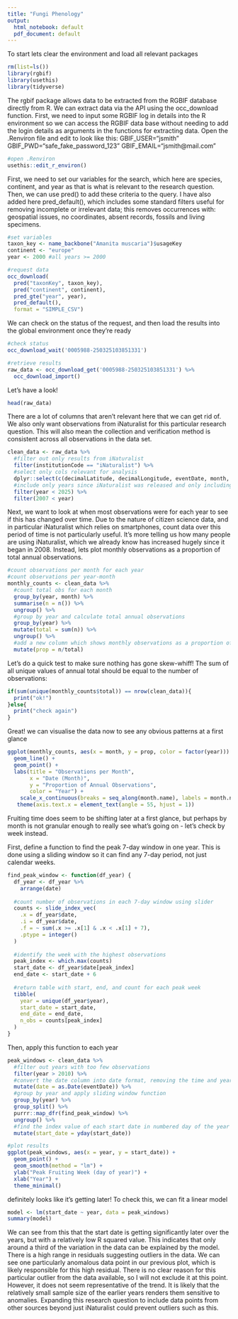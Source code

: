 ```yaml
---
title: "Fungi Phenology"
output:
  html_notebook: default
  pdf_document: default
---
```


To start lets clear the environment and load all relevant packages
```r
rm(list=ls())
library(rgbif)
library(usethis)
library(tidyverse)
```

The rgbif package allows data to be extracted from the RGBIF database directly from R. We can extract data via the API using the occ_download function. First, we need to input some RGBIF log in details into the R environment so we can access the RGBIF data base without needing to add the login details as arguments in the functions for extracting data. Open the .Renviron file and edit to look like this:
GBIF_USER="jsmith"
GBIF_PWD="safe_fake_password_123"
GBIF_EMAIL="jsmith@mail.com"

```r
#open .Renviron
usethis::edit_r_environ() 
```

First, we need to set our variables for the search, which here are species, continent, and year as that is what is relevant to the research question. Then, we can use pred() to add these criteria to the query. I have also added here pred_default(), which includes some standard filters useful for removing incomplete or irrelevant data; this removes occurrences with: geospatial issues, no coordinates, absent records, fossils and living specimens. 

```r
#set variables
taxon_key <- name_backbone("Amanita muscaria")$usageKey
continent <- "europe"
year <- 2000 #all years >= 2000

#request data
occ_download(
  pred("taxonKey", taxon_key), 
  pred("continent", continent),
  pred_gte("year", year),
  pred_default(),
  format = "SIMPLE_CSV")
```

We can check on the status of the request, and then load the results into the global environment once they're ready

```r
#check status
occ_download_wait('0005988-250325103851331') 

#retrieve results
raw_data <- occ_download_get('0005988-250325103851331') %>%
  occ_download_import() 
```

Let's have a look!

```r
head(raw_data)
```

There are a lot of columns that aren't relevant here that we can get rid of. We also only want observations from iNaturalist for this particular research question. This will also mean the collection and verification method is consistent across all observations in the data set. 

```r
clean_data <- raw_data %>%
  #filter out only results from iNaturalist
  filter(institutionCode == "iNaturalist") %>%
  #select only cols relevant for analysis
  dplyr::select(c(decimalLatitude, decimalLongitude, eventDate, month, year, day)) %>%
  #include only years since iNaturalist was released and only including full years
  filter(year < 2025) %>%
  filter(2007 < year)
```

Next, we want to look at when most observations were for each year to see if this has changed over time. Due to the nature of citizen science data, and in particular iNaturalist which relies on smartphones, count data over this period of time is not particularly useful. It's more telling us how many people are using iNaturalist, which we already know has increased hugely since it began in 2008. Instead, lets plot monthly observations as a proportion of total annual observations. 

```r
#count observations per month for each year
#count observations per year-month
monthly_counts <- clean_data %>%
  #count total obs for each month
  group_by(year, month) %>%
  summarise(n = n()) %>%
  ungroup() %>%
  #group by year and calculate total annual observations
  group_by(year) %>%
  mutate(total = sum(n)) %>%
  ungroup() %>%
  #add a new column which shows monthly observations as a proportion of annual
  mutate(prop = n/total)
```

Let's do a quick test to make sure nothing has gone skew-whiff! The sum of all unique values of annual total should be equal to the number of observations:

```r
if(sum(unique(monthly_counts$total)) == nrow(clean_data)){
  print("ok!")
}else{
  print("check again")
}
```

Great! we can visualise the data now to see any obvious patterns at a first glance

```r
ggplot(monthly_counts, aes(x = month, y = prop, color = factor(year))) +
  geom_line() +  
  geom_point() + 
  labs(title = "Observations per Month",
       x = "Date (Month)",
       y = "Proportion of Annual Observations",
       color = "Year") +
    scale_x_continuous(breaks = seq_along(month.name), labels = month.name) +
   theme(axis.text.x = element_text(angle = 55, hjust = 1)) 
```
Fruiting time does seem to be shifting later at a first glance, but perhaps by month is not granular enough to really see what's going on - let's check by week instead.

First, define a function to find the peak 7-day window in one year. This is done using a sliding window so it can find any 7-day period, not just calendar weeks.

```r
find_peak_window <- function(df_year) {
  df_year <- df_year %>%
    arrange(date)
  
  #count number of observations in each 7-day window using slider
  counts <- slide_index_vec(
    .x = df_year$date,
    .i = df_year$date,
    .f = ~ sum(.x >= .x[1] & .x < .x[1] + 7),
    .ptype = integer()
  )
  
  #identify the week with the highest observations 
  peak_index <- which.max(counts)
  start_date <- df_year$date[peak_index]
  end_date <- start_date + 6
  
  #return table with start, end, and count for each peak week
  tibble(
    year = unique(df_year$year),
    start_date = start_date,
    end_date = end_date,
    n_obs = counts[peak_index]
  )
}
```

Then, apply this function to each year
```r
peak_windows <- clean_data %>%
  #filter out years with too few observations
  filter(year > 2010) %>%
  #convert the date column into date format, removing the time and year
  mutate(date = as.Date(eventDate)) %>%
  #group by year and apply sliding window function
  group_by(year) %>%
  group_split() %>%
  purrr::map_dfr(find_peak_window) %>%
  ungroup() %>%
  #find the index value of each start date in numbered day of the year
  mutate(start_date = yday(start_date))

#plot results
ggplot(peak_windows, aes(x = year, y = start_date)) +
  geom_point() +
  geom_smooth(method = "lm") +
  ylab("Peak Fruiting Week (day of year)") +
  xlab("Year") +
  theme_minimal()
```
definitely looks like it's getting later! To check this, we can fit a linear model

```r
model <- lm(start_date ~ year, data = peak_windows)
summary(model)
```
We can see from this that the start date is getting significantly later over the years, but with a relatively low R squared value. This indicates that only around a third of the variation in the data can be explained by the model. There is a high range in residuals suggesting outliers in the data. We can see one particularly anomalous data point in our previous plot, which is likely responsible for this high residual. There is no clear reason for this particular outlier from the data available, so I will not exclude it at this point. However, it does not seem representative of the trend. It is likely that the relatively small sample size of the earlier years renders them sensitive to anomalies. Expanding this research question to include data points from other sources beyond just iNaturalist could prevent outliers such as this.  









